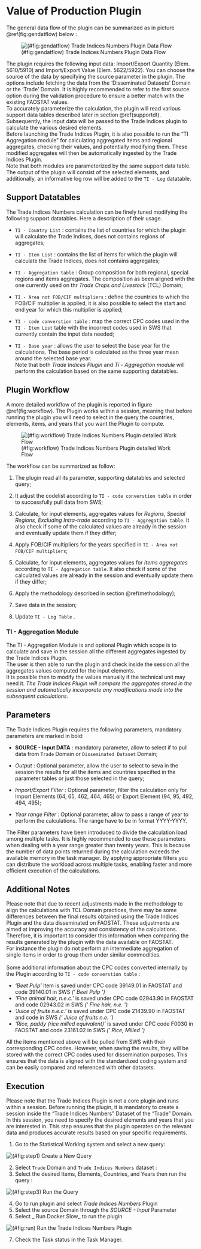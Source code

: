 # Value of Production Plugin

The general data flow of the plugin can be summarized as in picture \@ref(fig:gendatflow) below :

![(\#fig:gendatflow) Trade Indices Numbers Plugin Data Flow](./images/Dataflow_1/Slide2.PNG)


The plugin requires the following input data: Import/Export Quantity (Elem. 5610/5910) and Import/Export Value (Elem. 5622/5922). You can choose the source of the data by specifying the source parameter in the plugin. The options include fetching the data from the 'Disseminated Datasets' Domain or the 'Trade' Domain. It is highly recommended to refer to the first source option during the validation procedure to ensure a better match with the existing FAOSTAT values.\
To accurately parameterize the calculation, the plugin will read various support data tables described later in section \@ref(supportdt).\
Subsequently, the input data will be passed to the Trade Indices plugin to calculate the various desired elements.\
Before launching the Trade Indices Plugin, it is also possible to run the "TI Aggregation module" for calculating aggregated items and regional aggregates, checking their values, and potentially modifying them. These modified aggregates will then be automatically ingested by the Trade Indices Plugin.\
Note that both modules are parameterized by the same support data table.\
The output of the plugin will consist of the selected elements, and additionally, an informative log row will be added to the `TI - Log` datatable.

## Support Datatables {#supportdt}

The Trade Indices Numbers calculation can be finely tuned modifying the following support datatables. Here a description of their usage. 

  * `TI - Country List` : contains the list of countries for which the plugin will calculate the Trade Indices, does not contains regions of aggregates;
  
  * `TI - Item List` : contains the list of items for which the plugin will calculate the Trade Indices, does not contains aggregates; 
  
  * `TI - Aggregation table` : Group composition for both regional, special regions and items aggregates. The composition as been aligned with the one currently used on thr _Trade Crops and Livestock_ (TCL) Domain;
  
  * `TI - Area not FOB/CIF multipliers` : define the countries to which the FOB/CIF multiplier is applied, it is also possible to select the start and end year for which this multiplier is applied;
  
  * `TI - code converstion table` : map the correct CPC codes used in the `TI - Item List` table with the incorrect codes used in SWS that currently contain the input data needed;
  
  * `TI - Base year` : allows the user to select the base year for the calculations. The base period is calculated as the three year mean around the selected base year. 
\
Note that both _Trade Indices Plugin_ and _Ti - Aggregation module_ will perform the calculation based on the same supporting datatables.

## Plugin Workflow

A more detailed workflow of the plugin is reported in figure \@ref(fig:workflow).
The Plugin works within a session, meaning that before running the plugin you will need to select in the query the countries, elements, items, and years that you want the Plugin to compute.

![(\#fig:workflow) Trade Indices Numbers Plugin detailed Work Flow](./images/Dataflow_1/Slide3.PNG)

The workflow can be summarized as follow:

  1. The plugin read all its parameter, supporting datatables and selected query;
  
  2. It adjust the codelist according to `TI - code converstion table` in order to successfully pull data from SWS;
  
  3. Calculate, for input elements, aggregates values for *Regions, Special Regions, Excluding Intra-trade* according to `TI - Aggregation table`. It also check if some of the calculated values are already in the session and eventually update them if they differ;
  
  4. Apply FOB/CIF multipliers for the years specified in `TI - Area not FOB/CIF multipliers`;
  
  5. Calculate, for input elements, aggregates values for *Items aggregates* according to `TI - Aggregation table`. It also check if some of the calculated values are already in the session and eventually update them if they differ;
  
  6. Apply the methodology described in section \@ref(methodology);
  
  7. Save data in the session;
  
  8. Update `TI - Log Table` .
  
### TI - Aggregation Module

The TI - Aggregation Module is and optional Plugin which scope is to calculate and save in the session all the different aggregates ingested by the Trade Indices Plugin. \
The user is then able to run the plugin and check inside the session all the aggregates values computed for the input elements. \
It is possible then to modify the values manually if the technical unit may need it. 
*The Trade Indices Plugin will compare the aggregates stored in the session and automatically incorporate any modifications made into the subsequent calculations.*

## Parameters 

The Trade Indices Plugin requires the following parameters, mandatory parameters are marked in bold:

  - **SOURCE - Input DATA** :  mandatory parameter, allow to select if to pull data from `Trade` Domain or `Disseminated Dataset` Domain;
  
  - *Output* : Optional parameter, allow the user to select to seva in the session the results for all the items and countries specified in the parameter tables or just those selected in the query;
  
  - *Import/Export Filter* : Optional parameter, filter the calculation only for Import Elements (64, 65, 462, 464, 465) or Export Element (94, 95, 492, 494, 495);
  
  - *Year range Filter* : Optional parameter, allow to pass a range of year to perform the calculations. The range have to be in format YYYY-YYYY.
<br>

The Filter parameters have been introduced to divide the calculation load among multiple tasks. It is highly recommended to use these parameters when dealing with a year range greater than twenty years. This is because the number of data points returned during the calculation exceeds the available memory in the task manager. By applying appropriate filters you can distribute the workload across multiple tasks, enabling faster and more efficient execution of the calculations. \

## Additional Notes

Please note that due to recent adjustments made in the methodology to align the calculations with TCL Domain practices, there may be some differences between the final results obtained using the Trade Indices Plugin and the data disseminated on FAOSTAT. These adjustments are aimed at improving the accuracy and consistency of the calculations. Therefore, it is important to consider this information when comparing the results generated by the plugin with the data available on FAOSTAT.\
For instance the plugin do not perform an intermediate aggregation of single items in order to group them under similar commodities. \
\
Some additional information about the CPC codes converted internally by the Plugin according to `TI - code converstion table` :\

* _'Beet Pulp'_ item is saved under CPC code 39149.01 in FAOSTAT and code 39140.01 in SWS _(' Beet Pulp ')_
* _'Fine animal hair, n.e.c.'_ is saved under CPC code 02943.90 in FAOSTAT and code 02943.02 in SWS _(' Fine hair, n.e. ')_
* _'Juice of fruits n.e.c.'_ is saved under CPC code 21439.90 in FAOSTAT and code  in SWS _(' Juice of fruits n.e. ')_
* _'Rice, paddy (rice milled equivalent)'_ is saved under CPC code F0030 in FAOSTAT and code 23161.02 in SWS _(' Rice, Milled ')_

All the items mentioned above will be pulled from SWS with their corresponding CPC codes. However, when saving the results, they will be stored with the correct CPC codes used for dissemination purposes. This ensures that the data is aligned with the standardized coding system and can be easily compared and referenced with other datasets.

## Execution 

Please note that the Trade Indices Plugin is not a core plugin and runs within a session. Before running the plugin, it is mandatory to create a session inside the "Trade Indices Numbers" Dataset of the "Trade" Domain. In this session, you need to specify the desired elements and years that you are interested in. This step ensures that the plugin operates on the relevant data and produces accurate results based on your specific requirements.

  1. Go to the Statistical Working system and select a new query:

![(\#fig:step1) Create a New Query](./images/runstep/Step 1.png)
  <br>
  
  2. Select `Trade` Domain and `Trade Indices Numbers` dataset : 
  3. Select the desired Items, Elements, Countries, and Years then run the query : 
  
![(\#fig:step3) Run the Query](./images/runstep/Step 2.png)
  <br>

  4. Go to run plugin and select _Trade Indices Numbers_ Plugin
  5. Select the source Domain through the _SOURCE - Input_ Parameter
  6. Select _ Run Docker Slow_ to run the plugin 
  
![(\#fig:run) Run the Trade Indices Numbers Plugin](./images/runstep/Step 8.webp)
<br>

  7. Check the Task status in the Task Manager. 
  
  
